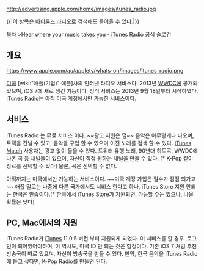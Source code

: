 http://advertising.apple.com/home/images/itunes_radio.jpg


{{|이 항목은 [[아이튠즈 라디오]]로 검색해도 들어올 수 있다.|}}
'''{{{+1 iTunes Radio}}}'''

[[목차]]
>Hear where your music takes you - iTunes Radio 공식 슬로건
== 개요 ==
https://www.apple.com/au/appletv/whats-on/images/itunes_radio.png

[[미국]] [wiki:"애플(기업)" 애플]사의 인터넷 라디오 서비스다. 2013년 [[WWDC]]에 공개되었으며, iOS 7에 새로 생긴 기능이다. 정식 서비스는 2013년 9월 18일부터 시작하였다. iTunes Radio는 아직 미국 계정에서만 가능한 서비스이다.

== 서비스 ==
iTunes Radio 는 무료 서비스 이다. ~~광고 지원은 덤~~ 음악은 아무렇게나 나오며, 트랙을 건널 수 있고, 음악을 구입 할 수 있으며 이전 노래를 검색 할 수 있다. [[iTunes Match]] 사용자는 광고 없이 들을 수 있다. 트위터 유행 노래, 90년대 히트곡, WWDC에 나온 곡 등 채널들이 있으며, 자신이 직접 원하는 채널을 만들 수 있다. [* K-Pop 같이 장르를 선택할 수 있다] 물론, 곡은 선택할 수 없다. 

아직까지는 미국에서만 가능하는 서비스이다. ~~미국 계정 가입은 필수가 점점 되가고~~ 애플 말로는 나중에 다른 국가에서도 서비스 한다고 하나, iTunes Store 지원 안되는 한국은 [[안습]]이다.[* 한국에서 iTunes Store가 지원되면, 가능할 수는 있으나, 나올 확률은 낮다]
== PC, Mac에서의 지원 ==
iTunes Radio가 [[iTunes]] 11.0.5 버전 부터 지원되게 되었다. 이 서비스를 할 경우 ,로그인이 되어있어야하며, 이 역시도, 미국 ID 만 되는 것은 함정이다. 기존 iOS 7 처럼 추천 방송국이 따로 있으며, 자신이 방송국을 만들 수 있다. 만약, 한국 음악을 iTunes Radio 에 듣고 싶다면, K-Pop Radio를 만들면 된다. 
